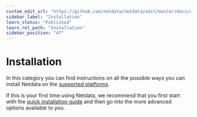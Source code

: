 ```yaml
---
custom_edit_url: "https://github.com/netdata/netdata/edit/master/docs/category-overview-pages/installation-overview.md"
sidebar_label: "Installation"
learn_status: "Published"
learn_rel_path: "Installation"
sidebar_position: "47"
---
```

# Installation

In this category you can find instructions on all the possible ways you can install Netdata on the
[supported platforms](/docs/nightly/installation/platform-support-policy).

If this is your first time using Netdata, we recommend that you first start with the 
[quick installation guide](/docs/nightly/getting-started/install-netdata) and then 
go into the more advanced options available to you. 


